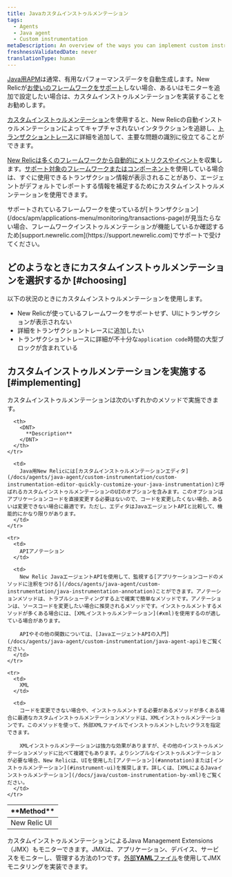 ```yaml
---
title: Javaカスタムインストゥルメンテーション
tags:
  - Agents
  - Java agent
  - Custom instrumentation
metaDescription: An overview of the ways you can implement custom instrumentation for your New Relic-monitored Java application.
freshnessValidatedDate: never
translationType: human
---
```


[Java用APM](/docs/agents/java-agent/getting-started/introduction-new-relic-java)は通常、有用なパフォーマンスデータを自動生成します。New Relicが[お使いのフレームワークをサポート](/docs/agents/java-agent/getting-started/compatibility-requirements-java-agent)しない場合、あるいはモニターを追加で設定したい場合は、カスタムインストゥルメンテーションを実装することをお勧めします。

[カスタムインストゥルメンテーション](/docs/apm/agents/manage-apm-agents/agent-data/custom-instrumentation/)を使用すると、New Relicの自動インストゥルメンテーションによってキャプチャされないインタラクションを追跡し、[トランザクショントレース](/docs/traces/transaction-traces)に詳細を追加して、主要な問題の識別に役立てることができます。

[New Relicは多くのフレームワークから自動的にメトリクスやイベント](/docs/data-analysis/metrics/analyze-your-metrics/data-collection-metric-timeslice-event-data)を収集します。[サポート対象のフレームワークまたはコンポーネント](/docs/agents/java-agent/getting-started/compatibility-requirements-java-agent)を使用している場合は、すぐに使用できるトランザクション情報が表示されることがあり、エージェントがデフォルトでレポートする情報を補足するためにカスタムインストゥルメンテーションを使用できます。

<Callout variant="important">
  サポートされているフレームワークを使っているが[トランザクション](/docs/apm/applications-menu/monitoring/transactions-page)が見当たらない場合、フレームワークインストゥルメンテーションが機能しているか確認するため[support.newrelic.com](https://support.newrelic.com)でサポートで受けてください。
</Callout>

## どのようなときにカスタムインストゥルメンテーションを選択するか [#choosing]

以下の状況のときにカスタムインストゥルメンテーションを使用します。

* New Relicが使っているフレームワークをサポートせず、UIにトランザクションが表示されない
* 詳細をトランザクショントレースに追加したい
* トランザクショントレースに詳細が不十分な`application code`時間の大型ブロックが含まれている

## カスタムインストゥルメンテーションを実施する [#implementing]

カスタムインストゥルメンテーションは次のいずれかのメソッドで実施できます。

<table>
  <thead>
    <tr>
      <th style={{ width: "200px" }}>
        <DNT>
          **Method**
        </DNT>
      </th>

      <th>
        <DNT>
          **Description**
        </DNT>
      </th>
    </tr>
  </thead>

  <tbody>
    <tr>
      <td>
        New Relic UI
      </td>

      <td>
        Java用New Relicには[カスタムインストゥルメンテーションエディタ](/docs/agents/java-agent/custom-instrumentation/custom-instrumentation-editor-quickly-customize-your-java-instrumentation)と呼ばれるカスタムインストゥルメンテーションのUIのオプションを含みます。このオプションはアプリケーションコードを直接変更する必要はないので、コードを変更したくない場合、あるいは変更できない場合に最適です。ただし、エディタはJavaエージェントAPIと比較して、機能的にかなり限りがあります。
      </td>
    </tr>

    <tr>
      <td>
        APIアノテーション
      </td>

      <td>
        New Relic JavaエージェントAPIを使用して、監視する[アプリケーションコードのメソッドに注釈をつける](/docs/agents/java-agent/custom-instrumentation/java-instrumentation-annotation)ことができます。アノテーションメソッドは、トラブルシューティングする上で確実で簡単なメソッドです。アノテーションは、ソースコードを変更したい場合に推奨されるメソッドです。インストゥルメントするメソッドが多くある場合には、[XMLインストゥルメンテーション](#xml)を使用するのが適している場合があります。

        APIやその他の関数については、[JavaエージェントAPIの入門](/docs/agents/java-agent/custom-instrumentation/java-agent-api)をご覧ください。
      </td>
    </tr>

    <tr>
      <td>
        XML
      </td>

      <td>
        コードを変更できない場合や、インストゥルメントする必要があるメソッドが多くある場合に最適なカスタムインストゥルメンテーションメソッドは、XMLインストゥルメンテーションです。このメソッドを使って、外部XMLファイルでインストゥルメントしたいクラスを指定できます。

        XMLインストゥルメンテーションは強力な効果がありますが、その他のインストゥルメンテーションメソッドに比べて複雑でもあります。よりシンプルなインストゥルメンテーションが必要な場合、New Relicは、UIを使用した[アノテーション](#annotation)または[インストゥルメンテーション](#instrument-ui)を推奨します。詳しくは、[XMLによるJavaインストゥルメンテーション](/docs/java/custom-instrumentation-by-xml)をご覧ください。
      </td>
    </tr>
  </tbody>
</table>

カスタムインストゥルメンテーションによるJava Management Extensions（JMX）もモニターできます。JMXは、アプリケーション、デバイス、サービスをモニターし、管理する方法の1つです。[外部<DNT>**YAML**</DNT>ファイル](/docs/java/custom-jmx-instrumentation-by-yml)を使用してJMXモニタリングを実装できます。
